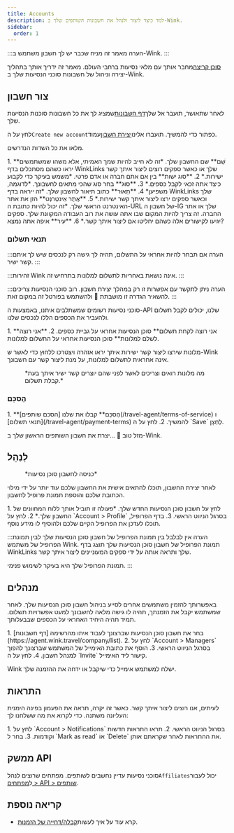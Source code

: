 ```yaml
---
title: Accounts
description: למד כיצד ליצור ולנהל את חשבונות השותפים שלך ב-Wink.
sidebar:
  order: 1
---
```


:::הערה
מאמר זה מניח שכבר יש לך חשבון משתמש ב-Wink.
:::

[סוכן קריצה](https://agent.wink.travel)מחבר אותך עם מלאי נסיעות ברחבי העולם. מאמר זה ידריך אותך בתהליך יצירה וניהול של חשבונות סוכני הנסיעות שלך ב-Wink.

## צור חשבון

לאחר שתאושר, תועבר אל שלך[דף חשבונות](https://agent.wink.travel/company/list)שמציג לך את כל חשבונות סוכנות הנסיעות שלך.

לחץ על ה`Create new account`כפתור כדי להמשיך. תועברו אלינו[יצירת חשבון](https://agent.wink.travel/company/create)עמוד.

מלאו את כל השדות הנדרשים.

<Steps>
  1. **שֵׁם** שם החשבון שלך. *זה לא חייב להיות שמך האמיתי, אלא משהו שמשתמשים יראו כשהם מסתכלים בדף WinkLinks שלך או כאשר ספקים רוצים ליצור איתך קשר ישירות.*
  2. **סוג ישות** בין אם אתם חברה או אדם פרטי. *משמש בעיקר כדי לקבוע כיצד אתה זכאי לקבל כספים.*
  3. **סוּג** בחר סוג שהכי מתאים לחשבונך. *לדוגמה, משפיען*
  4. **תֵאוּר** כתוב תיאור לחשבון שלך. *זה ייראה בדף WinkLinks שלך וכאשר ספקים ירצו ליצור איתך קשר ישירות.*
  5. **אֲתַר אִינטֶרנֶט** הזן את אתר האינטרנט הראשי שלך. *זה יכול להיות כתובת ה-URL של חשבון ה-IG שלך או אתר החברה. זה צריך להיות המקום שבו אתה עושה את רוב העבודה המקוונת שלך. ספקים יגיעו לקישורים אלה כשהם יחליטו אם ליצור איתך קשר.*
  6. **עִיר** איפה אתה נמצא?
</Steps>


### תנאי תשלום

:::הערה
אם תבחר להיות אחראי על התשלום, תהיה לך גישה רק לנכסים שיש לך איתם קשר ישיר.
:::

:::זהירות
Wink אינה נושאת באחריות לתשלום למלונות בתרחיש זה.
:::

:::הערה
ניתן לתקשר עם אפשרות זו רק במהלך יצירת חשבון. רוב סוכני הנסיעות צריכים להשאיר הגדרה זו מושבתת 🛑 ולהשתמש בפורטל זה במקום זאת.
:::

סוכני נסיעות רשומים שמשתלבים איתנו, באמצעות ה-API שלנו, יכולים לקבל תשלום ולהעביר את הכספים הללו לנכסים שלנו.

<Steps>
  1. **אני רוצה לקחת תשלום** סוכן הנסיעות אחראי על גביית כספים.
  2. **אני רוצה לשלם למלונות** סוכן הנסיעות אחראי על התשלום למלונות.
</Steps>


מלונות שירצו ליצור קשר ישירות איתך יראו אזהרה ויצטרכו ללחוץ כדי לאשר ש-Wink אינה אחראית לתשלום למלונות, על מנת ליצור קשר עם חשבונך.

<figure>
  <CloudinaryImage width="700" height="220" resize="scale" quality="best" alt="הנכס מאשר קשר TA" src="academy/property-ta-agreement" errorImage="noimage_opaque_nyrtl0.png" />

  <figcaption>*מה מלונות רואים וצריכים לאשר לפני שהם יוצרים קשר ישיר איתך בעת קבלת תשלום.*</figcaption>
</figure>


### הֶסכֵּם

<Steps>
  1. **הֶסכֵּם** קבלו את שלנו [הסכם שותפים](/travel-agent/terms-of-service) ו [תנאי תשלום](/travel-agent/payment-terms) להמשיך.
  2. לחץ על ה `Save` לַחְצָן.
</Steps>


מזל טוב 🎉 ...יצרת את חשבון השותפים הראשון שלך ב-Wink.

## לְנַהֵל

<figure>
  <CloudinaryImage width="350" height="445" resize="scale" quality="best" alt="חשבון סוכן נסיעות" src="academy/travel-agent" errorImage="noimage_opaque_nyrtl0.png" />

  <figcaption>*כניסה לחשבון סוכן נסיעות*</figcaption>
</figure>


לאחר יצירת החשבון, תוכלו להתאים אישית את החשבון שלכם עוד יותר על ידי מילוי הכתובת שלכם והוספת תמונת פרופיל לחשבון.

<Steps>
  1. לחץ על חשבון סוכן הנסיעות החדש שלך. *פעולה זו תוביל אותך ללוח המחוונים של החשבון שלך.*
  2. לחץ על `Account > Profile` בסרגל הניווט הראשי.
  3. בדף הפרופיל, תוכלו לעדכן את הפרופיל הקיים שלכם ולהוסיף לו מידע נוסף.
</Steps>


:::הערה
אין לבלבל בין תמונת הפרופיל של חשבון סוכן הנסיעות שלך לבין תמונת הפרופיל של משתמש Wink. תמונת הפרופיל של חשבון סוכן הנסיעות שלך תוצג בדף WinkLinks שלך ותראה אותה על ידי ספקים המעוניינים ליצור איתך קשר.

תמונת הפרופיל שלך היא בעיקר לשימוש פנימי.
:::

## מנהלים

באפשרותך להזמין משתמשים אחרים לסייע בניהול חשבון סוכן הנסיעות שלך. לאחר שמשתמש יקבל את הזמנתך, תהיה לו גישה מלאה לחשבונך למעט אפשרויות תשלום. תמיד תהיה היחיד האחראי על הכספים שבבעלותך.

<Steps>
  1. בחר את חשבון סוכן הנסיעות שברצונך לעבוד איתו מהרשימה [דף חשבונות](https://agent.wink.travel/company/list).
  2. לחץ על `Account > Managers` בסרגל הניווט הראשי.
  3. הוסף את כתובת האימייל של המשתמש שברצונך להפוך למנהל חשבון.
  4. לחץ על ה `Invite` קישור ליד האימייל.
</Steps>


Wink ישלח למשתמש אימייל כדי שיקבל או ידחה את ההזמנה שלך.

## התראות

לעיתים, אנו רוצים ליצור איתך קשר. כאשר זה יקרה, תראה את הפעמון בפינה הימנית העליונה משתנה.
כדי לקרוא את מה ששלחנו לך:

<Steps>
  1. לחץ על `Account > Notifications` בסרגל הניווט הראשי.
  2. תראו התראות חדשות וקודמות.
  3. בחר ל `Mark as read` אוֹ `Delete` את ההתראות לאחר שקראתם אותן.
</Steps>


## ממשק API

סוכני נסיעות עדיין נחשבים לשותפים. מפתחים שרוצים לנהל`Affiliates`יכול לעבור ל[מפתחים > API > שותפים](/developers/apis/#affiliate-api).

## קריאה נוספת

* קרא עוד על איך לעשות[קבלה/דחייה של הזמנות](/user/invites).

